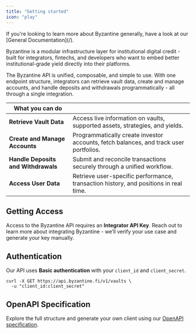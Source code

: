 ```yaml
---
title: "Getting started"
icon: "play"
---
```


<Note>
  If you're looking to learn more about Byzantine generally, have a look at our [General Documentation](/).
</Note>

Byzantine is a modular infrastructure layer for institutional digital credit - built for integrators, fintechs, and developers who want to embed better institutional-grade yield directly into their platforms.

The Byzantine API is unified, composable, and simple to use. With one endpoint structure, integrators can retrieve vault data, create and manage accounts, and handle deposits and withdrawals programmatically - all through a single integration.

| **What you can do**                 |                                                                                       |
| ----------------------------------- | ------------------------------------------------------------------------------------- |
| **Retrieve Vault Data**             | Access live information on vaults, supported assets, strategies, and yields.          |
| **Create and Manage Accounts**      | Programmatically create investor accounts, fetch balances, and track user portfolios. |
| **Handle Deposits and Withdrawals** | Submit and reconcile transactions securely through a unified workflow.                |
| **Access User Data**                | Retrieve user-specific performance, transaction history, and positions in real time.  |

## Getting Access

Access to the Byzantine API requires an **Integrator API Key**. Reach out to learn more about integrating Byzantine - we’ll verify your use case and generate your key manually.

<Card title="Get in touch →" icon="envelope" iconType="solid" horizontal href="mailto:info@byzantine.fi">
  
</Card>

## Authentication

Our API uses **Basic authentication** with your `client_id` and `client_secret`.

```
curl -X GET https://api.byzantine.fi/v1/vaults \
  -u "client_id:client_secret"
```

## OpenAPI Specification

Explore the full structure and generate your own client using our [OpenAPI specification](http://docs.byzantine.fi/api-reference/openapi-integrator.json).